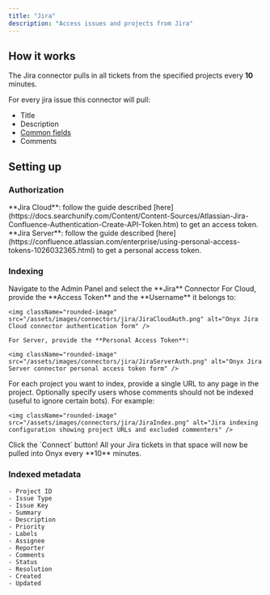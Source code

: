 ```yaml
---
title: "Jira"
description: "Access issues and projects from Jira"
---
```


## How it works

The Jira connector pulls in all tickets from the specified projects every **10** minutes.

For every jira issue this connector will pull:

- Title
- Description
- [Common fields](#indexed-metadata)
- Comments

## Setting up

### Authorization

<Steps>
  <Step title="Jira Cloud token">
    **Jira Cloud**:
    follow the guide described
    [here](https://docs.searchunify.com/Content/Content-Sources/Atlassian-Jira-Confluence-Authentication-Create-API-Token.htm)
    to get an access token.
  </Step>

  <Step title="Jira Server token">
    **Jira Server**:
    follow the guide described
    [here](https://confluence.atlassian.com/enterprise/using-personal-access-tokens-1026032365.html)
    to get a personal access token.
  </Step>
</Steps>

### Indexing

<Steps>
  <Step title="Open Jira connector">
    Navigate to the Admin Panel and select the **Jira** Connector
  </Step>

  <Step title="Provide credentials">
    For Cloud, provide the **Access Token** and the **Username** it belongs to:

    <img className="rounded-image" src="/assets/images/connectors/jira/JiraCloudAuth.png" alt="Onyx Jira Cloud connector authentication form" />

    For Server, provide the **Personal Access Token**:

    <img className="rounded-image" src="/assets/images/connectors/jira/JiraServerAuth.png" alt="Onyx Jira Server connector personal access token form" />
  </Step>

  <Step title="Choose projects and filters">
    For each project you want to index, provide a single URL to any page in the project.
    Optionally specify users whose comments should not be indexed (useful to ignore certain bots). For example:

    <img className="rounded-image" src="/assets/images/connectors/jira/JiraIndex.png" alt="Jira indexing configuration showing project URLs and excluded commenters" />
  </Step>

  <Step title="Start indexing">
    Click the `Connect` button! All your Jira tickets in that space will now be pulled into Onyx every **10** minutes.
  </Step>
</Steps>

### Indexed metadata

```
- Project ID
- Issue Type
- Issue Key
- Summary
- Description
- Priority
- Labels
- Assignee
- Reporter
- Comments
- Status
- Resolution
- Created
- Updated
```
